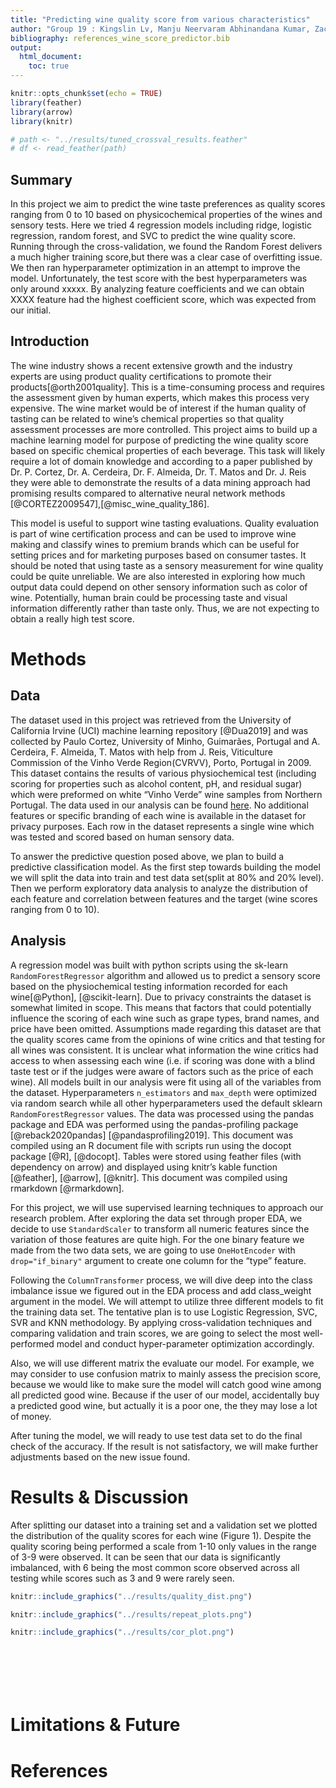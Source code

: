 ```yaml
---
title: "Predicting wine quality score from various characteristics"
author: "Group 19 : Kingslin Lv, Manju Neervaram Abhinandana Kumar, Zack Tang, Paval Levchenko"
bibliography: references_wine_score_predictor.bib
output:
  html_document:
    toc: true
---
```


```r
knitr::opts_chunk$set(echo = TRUE)
library(feather)
library(arrow)
library(knitr)

# path <- "../results/tuned_crossval_results.feather"
# df <- read_feather(path)
```

## Summary

In this project we aim to predict the wine taste preferences as quality scores ranging from 0 to 10 based on physicochemical properties of the wines and sensory tests. Here we tried 4 regression models including ridge, logistic regression, random forest, and SVC to predict the wine quality score. Running through the cross-validation, we found the Random Forest delivers a much higher training score,but there was a clear case of overfitting issue. We then ran hyperparameter optimization in an attempt to improve the model. Unfortunately, the test score with the best hyperparameters was only around xxxxx. By analyzing feature coefficients and we can obtain XXXX feature had the highest coefficient score, which was expected from our initial.

## Introduction

The wine industry shows a recent extensive growth and the industry experts are using product quality certifications to promote their products[@orth2001quality]. This is a time-consuming process and requires the assessment given by human experts, which makes this process very expensive. The wine market would be of interest if the human quality of tasting can be related to wine's chemical properties so that quality assessment processes are more controlled. This project aims to build up a machine learning model for purpose of predicting the wine quality score based on specific chemical properties of each beverage. This task will likely require a lot of domain knowledge and according to a paper published by Dr. P. Cortez, Dr. A. Cerdeira, Dr. F. Almeida, Dr. T. Matos and Dr. J. Reis they were able to demonstrate the results of a data mining approach had promising results compared to alternative neural network methods [@CORTEZ2009547],[@misc_wine_quality_186].

This model is useful to support wine tasting evaluations. Quality evaluation is part of wine certification process and can be used to improve wine making and classify wines to premium brands which can be useful for setting prices and for marketing purposes based on consumer tastes. It should be noted that using taste as a sensory measurement for wine quality could be quite unreliable. We are also interested in exploring how much output data could depend on other sensory information such as color of wine. Potentially, human brain could be processing taste and visual information differently rather than taste only. Thus, we are not expecting to obtain a really high test score.

# Methods

## Data

The dataset used in this project was retrieved from the University of California Irvine (UCI) machine learning repository [@Dua2019] and was collected by Paulo Cortez, University of Minho, Guimarães, Portugal and A. Cerdeira, F. Almeida, T. Matos with help from J. Reis, Viticulture Commission of the Vinho Verde Region(CVRVV), Porto, Portugal in 2009. This dataset contains the results of various physiochemical test (including scoring for properties such as alcohol content, pH, and residual sugar) which were preformed on white "Vinho Verde" wine samples from Northern Portugal. The data used in our analysis can be found [here](https://archive.ics.uci.edu/ml/datasets/wine+quality). No additional features or specific branding of each wine is available in the dataset for privacy purposes. Each row in the dataset represents a single wine which was tested and scored based on human sensory data.

To answer the predictive question posed above, we plan to build a predictive classification model. As the first step towards building the model we will split the data into train and test data set(split at 80% and 20% level). Then we perform exploratory data analysis to analyze the distribution of each feature and correlation between features and the target (wine scores ranging from 0 to 10).

## Analysis

A regression model was built with python scripts using the sk-learn `RandomForestRegressor` algorithm and allowed us to predict a sensory score based on the physiochemical testing information recorded for each wine[@Python], [@scikit-learn]. Due to privacy constraints the dataset is somewhat limited in scope. This means that factors that could potentially influence the scoring of each wine such as grape types, brand names, and price have been omitted. Assumptions made regarding this dataset are that the quality scores came from the opinions of wine critics and that testing for all wines was consistent. It is unclear what information the wine critics had access to when assessing each wine (i.e. if scoring was done with a blind taste test or if the judges were aware of factors such as the price of each wine). All models built in our analysis were fit using all of the variables from the dataset. Hyperparameters `n_estimators` and `max_depth` were optimized via random search while all other hyperparameters used the default sklearn `RandomForestRegressor` values. The data was processed using the pandas package and EDA was performed using the pandas-profiling package [@reback2020pandas] [@pandasprofiling2019]. This document was compiled using an R document file with scripts run using the docopt package [@R], [@docopt]. Tables were stored using feather files (with dependency on arrow) and displayed using knitr's kable function [@feather], [@arrow], [@knitr]. This document was compiled using rmarkdown [@rmarkdown].

For this project, we will use supervised learning techniques to approach our research problem. After exploring the data set through proper EDA, we decide to use `StandardScaler` to transform all numeric features since the variation of those features are quite high. For the one binary feature we made from the two data sets, we are going to use `OneHotEncoder` with `drop="if_binary"` argument to create one column for the "type" feature.

Following the `ColumnTransformer` process, we will dive deep into the class imbalance issue we figured out in the EDA process and add class_weight argument in the model. We will attempt to utilize three different models to fit the training data set. The tentative plan is to use Logistic Regression, SVC, SVR and KNN methodology. By applying cross-validation techniques and comparing validation and train scores, we are going to select the most well-performed model and conduct hyper-parameter optimization accordingly.

Also, we will use different matrix the evaluate our model. For example, we may consider to use confusion matrix to mainly assess the precision score, because we would like to make sure the model will catch good wine among all predicted good wine. Because if the user of our model, accidentally buy a predicted good wine, but actually it is a poor one, the they may lose a lot of money.

After tuning the model, we will ready to use test data set to do the final check of the accuracy. If the result is not satisfactory, we will make further adjustments based on the new issue found.

# Results & Discussion

After splitting our dataset into a training set and a validation set we plotted the distribution of the quality scores for each wine (Figure 1). Despite the quality scoring being performed a scale from 1-10 only values in the range of 3-9 were observed. It can be seen that our data is significantly imbalanced, with 6 being the most common score observed across all testing while scores such as 3 and 9 were rarely seen.

```r
knitr::include_graphics("../results/quality_dist.png")
```

```r
knitr::include_graphics("../results/repeat_plots.png")
```

```r
knitr::include_graphics("../results/cor_plot.png")
```

```r
```

```r

```

```r
```

```r
```

```r
```

```r
```

# Limitations & Future

# References
